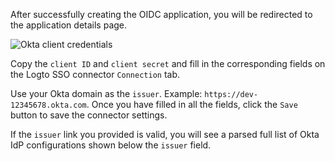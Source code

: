 After successfully creating the OIDC application, you will be redirected to the application details page.

<img src="/img/assets/okta_client_credentials.webp" alt="Okta client credentials" />

Copy the `client ID` and `client secret` and fill in the corresponding fields on the Logto SSO connector `Connection` tab.

Use your Okta domain as the `issuer`. Example: `https://dev-12345678.okta.com`. Once you have filled in all the fields, click the `Save` button to save the connector settings.

If the `issuer` link you provided is valid, you will see a parsed full list of Okta IdP configurations shown below the `issuer` field.
